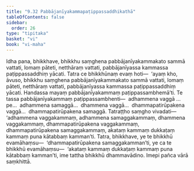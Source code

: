 ```yaml
---
title: "9.32 Pabbājanīyakammapaṭippassaddhikathā"
tableOfContents: false
sidebar:
  order: 26
type: "tipitaka"
basket: "vi"
book: "vi-maha"
---
```



<DynamicBreadcrumb />

<Division number="446" book="vi-maha" bookNo="3" page="473">

<Paragraph number="1892" book="vi-maha">
Idha pana, bhikkhave, bhikkhu saṃghena pabbājanīyakammakato sammā vattati, lomaṃ pāteti, netthāraṃ vattati, pabbājanīyassa kammassa paṭippassaddhiṃ yācati. Tatra ce bhikkhūnaṃ evaṃ hoti—  ‘ayaṃ kho, āvuso, bhikkhu saṃghena pabbājanīyakammakato sammā vattati, lomaṃ pāteti, netthāraṃ vattati, pabbājanīyassa kammassa paṭippassaddhiṃ yācati. Handassa mayaṃ pabbājanīyakammaṃ paṭippassambhemā’ti. Te tassa pabbājanīyakammaṃ paṭippassambhenti—  adhammena vaggā …pe…  adhammena samaggā…  dhammena vaggā…  dhammapatirūpakena vaggā…  dhammapatirūpakena samaggā. Tatraṭṭho saṃgho vivadati—  ‘adhammena vaggakammaṃ, adhammena samaggakammaṃ, dhammena vaggakammaṃ, dhammapatirūpakena vaggakammaṃ, dhammapatirūpakena samaggakammaṃ, akataṃ kammaṃ dukkaṭaṃ kammaṃ puna kātabbaṃ kamman’ti. Tatra, bhikkhave, ye te bhikkhū evamāhaṃsu—  ‘dhammapatirūpakena samaggakamman’ti, ye ca te bhikkhū evamāhaṃsu—  ‘akataṃ kammaṃ dukkaṭaṃ kammaṃ puna kātabbaṃ kamman’ti, ime tattha bhikkhū dhammavādino. Imepi pañca vārā saṃkhittā.
</Paragraph>
</Division>